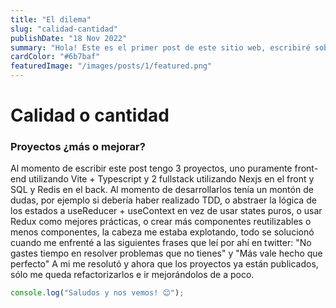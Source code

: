 ```yaml
---
title: "El dilema"
slug: "calidad-cantidad"
publishDate: "18 Nov 2022"
summary: "Hola! Este es el primer post de este sitio web, escribiré sobre cualquier cosa que tenga en la cabeza, eso es lo bueno de tener tu propio lugar en el ciberespacio"
cardColor: "#6b7baf"
featuredImage: "/images/posts/1/featured.png"
---
```


# Calidad o cantidad

### Proyectos ¿más o mejorar?

Al momento de escribir este post tengo 3 proyectos, uno puramente front-end utilizando Vite + Typescript y 2 fullstack utilizando Nexjs en el front y SQL y Redis en el back. Al momento de desarrollarlos tenía un montón de dudas, por ejemplo si debería haber realizado TDD, o abstraer la lógica de los estados a useReducer + useContext en vez de usar states puros, o usar Redux como mejores prácticas, o crear más componentes reutilizables o menos componentes, la cabeza me estaba explotando, todo se solucionó cuando me enfrenté a las siguientes frases que leí por ahí en twitter: "No gastes tiempo en resolver problemas que no tienes" y "Más vale hecho que perfecto" A mi me resolutó y ahora que los proyectos ya están publicados, sólo me queda refactorizarlos e ir mejorándolos de a poco.

```js
console.log("Saludos y nos vemos! 😊");
```
